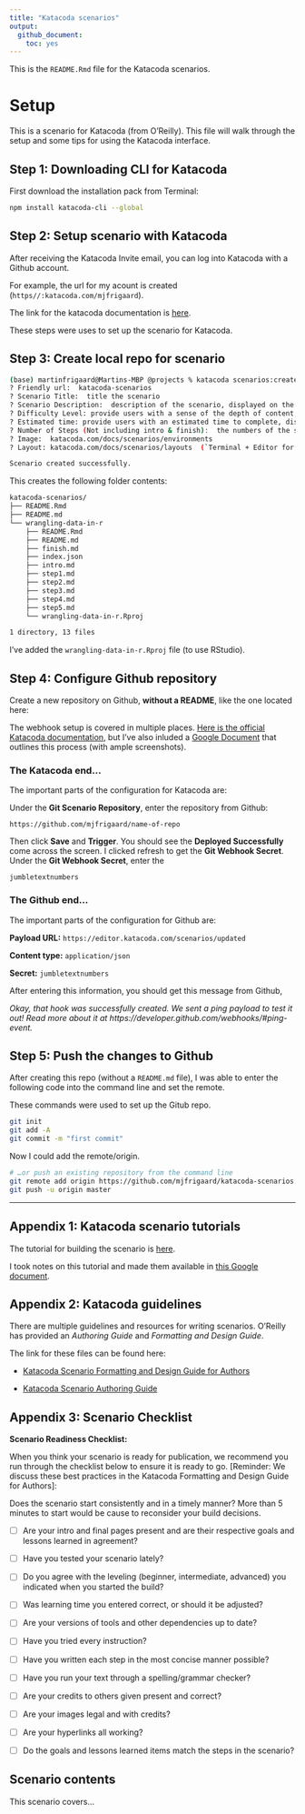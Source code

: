 ```yaml
---
title: "Katacoda scenarios"
output: 
  github_document: 
    toc: yes
---
```


This is the `README.Rmd` file for the Katacoda scenarios.

# Setup

This is a scenario for Katacoda (from O'Reilly). This file will walk through the setup and some tips for using the Katacoda interface.

## Step 1: Downloading CLI for Katacoda

First download the installation pack from Terminal:

```bash
npm install katacoda-cli --global
```

## Step 2: Setup scenario with Katacoda

After receiving the Katacoda Invite email, you can log into Katacoda with a Github account.

For example, the url for my acount is created (`https//:katacoda.com/mjfrigaard`).

The link for the katacoda documentation is [here](https://www.katacoda.com/docs).

These steps were uses to set up the scenario for Katacoda.

## Step 3: Create local repo for scenario


```bash
(base) martinfrigaard@Martins-MBP @projects % katacoda scenarios:create
? Friendly url:  katacoda-scenarios
? Scenario Title:  title the scenario
? Scenario Description:  description of the scenario, displayed on the intro screen
? Difficulty Level: provide users with a sense of the depth of content, displayed on the intro screen
? Estimated time: provide users with an estimated time to complete, displayed on the intro screen
? Number of Steps (Not including intro & finish):  the numbers of the steps that the scenario will have. The CLI will create all the template files for all the steps that you specified
? Image:  katacoda.com/docs/scenarios/environments
? Layout: katacoda.com/docs/scenarios/layouts  (`Terminal + Editor for the embedded presentation`)

Scenario created successfully.
```

This creates the following folder contents:

```bash
katacoda-scenarios/
├── README.Rmd
├── README.md
└── wrangling-data-in-r
    ├── README.Rmd
    ├── README.md
    ├── finish.md
    ├── index.json
    ├── intro.md
    ├── step1.md
    ├── step2.md
    ├── step3.md
    ├── step4.md
    ├── step5.md
    └── wrangling-data-in-r.Rproj

1 directory, 13 files
```

I've added the `wrangling-data-in-r.Rproj` file (to use RStudio).

## Step 4: Configure Github repository

Create a new repository on Github, **without a README**, like the one located here:

The webhook setup is covered in multiple places. [Here is the official Katacoda documentation](https://katacoda.com/docs/configure-git), but I've also inluded a [Google Document](https://docs.google.com/document/d/e/2PACX-1vSf2w2onhH5t3IhuD4sYLoWqn46BLKMYFR7q3BHO8QTaRkVgXfhKvnl8T9uHrjmbVpTZVKCWrfxEl0R/pub) that outlines this process (with ample screenshots).

### The Katacoda end...

The important parts of the configuration for Katacoda are:

Under the **Git Scenario Repository**, enter the repository from Github:

`https://github.com/mjfrigaard/name-of-repo`

Then click **Save** and **Trigger**. You should see the **Deployed Successfully** come across the screen. I clicked refresh to get the **Git Webhook Secret**. Under the **Git Webhook Secret**, enter the

`jumbletextnumbers`

### The Github end...

The important parts of the configuration for Github are:

**Payload URL:** `https://editor.katacoda.com/scenarios/updated`

**Content type:** `application/json`

**Secret:** `jumbletextnumbers`

After entering this information, you should get this message from Github,

*Okay, that hook was successfully created. We sent a ping payload to test it out! Read more about it at https://developer.github.com/webhooks/#ping-event.*

## Step 5: Push the changes to Github

After creating this repo (without a `README.md` file), I was able to enter the following code into the command line and set the remote.

These commands were used to set up the Gitub repo.

```bash
git init
git add -A
git commit -m "first commit"
```

Now I could add the remote/origin.

```bash
# …or push an existing repository from the command line
git remote add origin https://github.com/mjfrigaard/katacoda-scenarios.git
git push -u origin master
```

***

## Appendix 1: Katacoda scenario tutorials

The tutorial for building the scenario is [here](https://katacoda.com/scenario-examples/scenarios/create-scenario-101).

I took notes on this tutorial and made them available in [this Google document](https://docs.google.com/document/d/e/2PACX-1vSf2w2onhH5t3IhuD4sYLoWqn46BLKMYFR7q3BHO8QTaRkVgXfhKvnl8T9uHrjmbVpTZVKCWrfxEl0R/pub).

## Appendix 2: Katacoda guidelines

There are multiple guidelines and resources for writing scenarios. O'Reilly has provided an *Authoring Guide* and *Formatting and Design Guide*.

The link for these files can be found here:

+ [Katacoda Scenario Formatting and Design Guide for Authors](https://docs.google.com/document/d/1l4lofG5kAu8JFzumZPCsJJE2muCYe6rHSHCQsMlijd8/edit)

+ [Katacoda Scenario Authoring Guide](https://docs.google.com/document/d/14rudtruZQhRxvD3zcR3g75j5nuOgKGz4CYk8hdhaV-w/edit)

## Appendix 3: Scenario Checklist

**Scenario Readiness Checklist:**

When you think your scenario is ready for publication, we recommend you run through the checklist below to ensure it is ready to go. [Reminder: We discuss these best practices in the Katacoda Formatting and Design Guide for Authors]:

Does the scenario start consistently and in a timely manner? More than 5 minutes to start would be cause to reconsider your build decisions.

- [ ] Are your intro and final pages present and are their respective goals and lessons learned in agreement?

- [ ] Have you tested your scenario lately?

- [ ] Do you agree with the leveling (beginner, intermediate, advanced) you indicated when you started the build?

- [ ] Was learning time you entered correct, or should it be adjusted?

- [ ] Are your versions of tools and other dependencies up to date?

- [ ] Have you tried every instruction?

- [ ] Have you written each step in the most concise manner possible?

- [ ] Have you run your text through a spelling/grammar checker?

- [ ] Are your credits to others given present and correct?

- [ ] Are your images legal and with credits?

- [ ] Are your hyperlinks all working?

- [ ] Do the goals and lessons learned items match the steps in the scenario?


## Scenario contents

This scenario covers...




